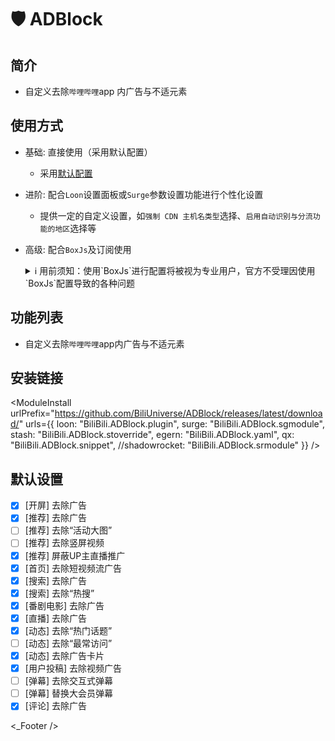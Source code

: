 
# 🛡️ ADBlock

## 简介
* 自定义去除`哔哩哔哩`app 内广告与不适元素

## 使用方式
* 基础: 直接使用（采用默认配置）
  * 采用[默认配置](#默认设置)
* 进阶: 配合`Loon`设置面板或`Surge`参数设置功能进行个性化设置
  * 提供一定的自定义设置，如`强制 CDN 主机名类型`选择、`启用自动识别与分流功能的地区`选择等
* 高级: 配合`BoxJs`及订阅使用
  <details>
  <summary>ℹ️ 用前须知：使用`BoxJs`进行配置将被视为专业用户，官方不受理因使用`BoxJs`配置导致的各种问题</summary>

  1. 安装`BoxJs`插件并更新引用资源或脚本:
     * 安装方法及下载链接详见: [🧰 BoxJs](./box-js)
  2. 在`BoxJs`的配置面板中进行个性化设置:
    1. 浏览器访问[BoxJs.com](http://boxjs.com)
    2. 在[`应用`](http://boxjs.com/#/app)页面点开`📺 BiliBili`折叠
    3. 在[`📺 BiliBili: 🛡️ ADBlock`](http://boxjs.com/#/app/BiliBili.ADBlock)根据需要填写您的设置信息
  </details>

## 功能列表
* 自定义去除`哔哩哔哩`app内广告与不适元素

## 安装链接
<ModuleInstall
  urlPrefix="https://github.com/BiliUniverse/ADBlock/releases/latest/download/"
  urls={{
    loon: "BiliBili.ADBlock.plugin",
    surge: "BiliBili.ADBlock.sgmodule",
    stash: "BiliBili.ADBlock.stoverride",
    egern: "BiliBili.ADBlock.yaml",
    qx: "BiliBili.ADBlock.snippet",
    //shadowrocket: "BiliBili.ADBlock.srmodule"
  }}
/>

## 默认设置
* [x] [开屏] 去除广告
* [x] [推荐] 去除广告
* [ ] [推荐] 去除“活动大图”
* [ ] [推荐] 去除竖屏视频
* [x] [推荐] 屏蔽UP主直播推广
* [x] [首页] 去除短视频流广告
* [x] [搜索] 去除广告
* [x] [搜索] 去除“热搜”
* [x] [番剧电影] 去除广告
* [x] [直播] 去除广告
* [x] [动态] 去除“热门话题”
* [ ] [动态] 去除“最常访问”
* [x] [动态] 去除广告卡片
* [x] [用户投稿] 去除视频广告
* [ ] [弹幕] 去除交互式弹幕
* [ ] [弹幕] 替换大会员弹幕
* [x] [评论] 去除广告

<_Footer />
